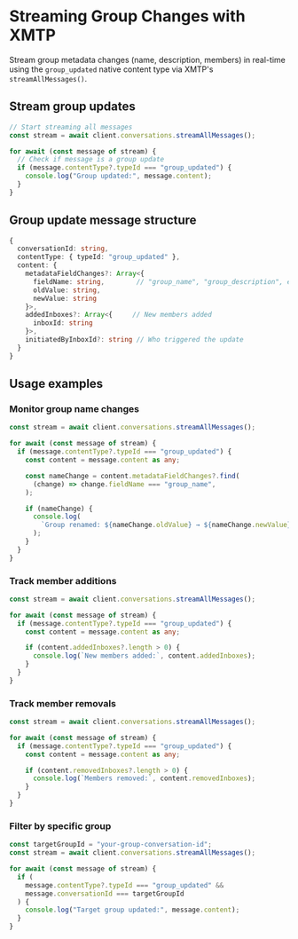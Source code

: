 # Streaming Group Changes with XMTP


Stream group metadata changes (name, description, members) in real-time using the `group_updated` native content type via XMTP's `streamAllMessages()`.


## Stream group updates

```typescript
// Start streaming all messages
const stream = await client.conversations.streamAllMessages();

for await (const message of stream) {
  // Check if message is a group update
  if (message.contentType?.typeId === "group_updated") {
    console.log("Group updated:", message.content);
  }
}
```

## Group update message structure

```typescript
{
  conversationId: string,
  contentType: { typeId: "group_updated" },
  content: {
    metadataFieldChanges?: Array<{
      fieldName: string,        // "group_name", "group_description", etc.
      oldValue: string,
      newValue: string
    }>,
    addedInboxes?: Array<{     // New members added
      inboxId: string
    }>,
    initiatedByInboxId?: string // Who triggered the update
  }
}
```

## Usage examples

### Monitor group name changes

```typescript
const stream = await client.conversations.streamAllMessages();

for await (const message of stream) {
  if (message.contentType?.typeId === "group_updated") {
    const content = message.content as any;

    const nameChange = content.metadataFieldChanges?.find(
      (change) => change.fieldName === "group_name",
    );

    if (nameChange) {
      console.log(
        `Group renamed: ${nameChange.oldValue} → ${nameChange.newValue}`,
      );
    }
  }
}
```

### Track member additions

```typescript
const stream = await client.conversations.streamAllMessages();

for await (const message of stream) {
  if (message.contentType?.typeId === "group_updated") {
    const content = message.content as any;

    if (content.addedInboxes?.length > 0) {
      console.log(`New members added:`, content.addedInboxes);
    }
  }
}
```

### Track member removals

```typescript
const stream = await client.conversations.streamAllMessages();

for await (const message of stream) {
  if (message.contentType?.typeId === "group_updated") {
    const content = message.content as any;

    if (content.removedInboxes?.length > 0) {
      console.log(`Members removed:`, content.removedInboxes);
    }
  }
}
```

### Filter by specific group

```typescript
const targetGroupId = "your-group-conversation-id";
const stream = await client.conversations.streamAllMessages();

for await (const message of stream) {
  if (
    message.contentType?.typeId === "group_updated" &&
    message.conversationId === targetGroupId
  ) {
    console.log("Target group updated:", message.content);
  }
}
```


